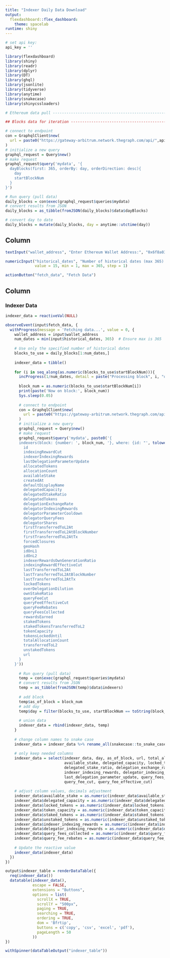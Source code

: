 ```yaml
---
title: "Indexer Daily Data Download"
output: 
  flexdashboard::flex_dashboard:
    theme: spacelab
runtime: shiny
---
```


```r
# set api key:
api_key = ''

library(flexdashboard)
library(shiny)
library(readr)
library(dplyr)
library(DT)
library(ghql)
library(jsonlite)
library(tidyverse)
library(anytime)
library(snakecase)
library(shinycssloaders)

# Ethereum data pull ------------------------------------------------------

## Blocks data for iteration -----------------------------------------------

# connect to endpoint
con = GraphqlClient$new(
  url = paste0("https://gateway-arbitrum.network.thegraph.com/api/",api_key,"/subgraphs/id/DZz4kDTdmzWLWsV373w2bSmoar3umKKH9y82SUKr5qmp")
)
# initialize a new query
graphql_request = Query$new()
# make request
graphql_request$query('mydata', '{
  dayBlocks(first: 365, orderBy: day, orderDirection: desc){
    day
    startBlockNum
  }
}')

# Run query (pull data)
daily_blocks = con$exec(graphql_request$queries$mydata)
# convert results from JSON
daily_blocks = as_tibble(fromJSON(daily_blocks)$data$dayBlocks)

# convert day to date
daily_blocks = mutate(daily_blocks, day = anytime::utctime(day))
```



Column {.sidebar}
-----------------------------------------------------------------------

```r
textInput("wallet_address", "Enter Ethereum Wallet Address:", "0x6f8a032b4b1ee622ef2f0fc091bdbb98cfae81a3")

numericInput("historical_dates", "Number of historical dates (max 365):", 
             value = 15, min = 1, max = 365, step = 1)

actionButton("fetch_data", "Fetch Data")
```

Column 
-----------------------------------------------------------------------

### Indexer Data

```r
indexer_data = reactiveVal(NULL)

observeEvent(input$fetch_data, {
  withProgress(message = 'Fetching data...', value = 0, {
    wallet_address = input$wallet_address
    num_dates = min(input$historical_dates, 365)  # Ensure max is 365
    
    # Use only the specified number of historical dates
    blocks_to_use = daily_blocks[1:num_dates,]
    
    indexer_data = tibble()
    
    for (i in seq_along(as.numeric(blocks_to_use$startBlockNum))){
      incProgress(1/num_dates, detail = paste("Processing block", i, "of", num_dates))
      
      block_num = as.numeric(blocks_to_use$startBlockNum[i])
      print(paste('Now on block:', block_num))
      Sys.sleep(0.05)
      
      # connect to endpoint
      con = GraphqlClient$new(
        url = paste0("https://gateway-arbitrum.network.thegraph.com/api/",api_key,"/subgraphs/id/DZz4kDTdmzWLWsV373w2bSmoar3umKKH9y82SUKr5qmp")
      )
      # initialize a new query
      graphql_request = Query$new()
      # make request
      graphql_request$query('mydata', paste0('{
      indexers(block: {number: ', block_num, '}, where: {id: "', tolower(wallet_address), '"}) {
        id
        indexingRewardCut
        indexerIndexingRewards
        lastDelegationParameterUpdate
        allocatedTokens
        allocationCount
        availableStake
        createdAt
        defaultDisplayName
        delegatedCapacity
        delegatedStakeRatio
        delegatedTokens
        delegationExchangeRate
        delegatorIndexingRewards
        delegatorParameterCooldown
        delegatorQueryFees
        delegatorShares
        firstTransferredToL2At
        firstTransferredToL2AtBlockNumber
        firstTransferredToL2AtTx
        forcedClosures
        geoHash
        idOnL1
        idOnL2
        indexerRewardsOwnGenerationRatio
        indexingRewardEffectiveCut
        lastTransferredToL2At
        lastTransferredToL2AtBlockNumber
        lastTransferredToL2AtTx
        lockedTokens
        overDelegationDilution
        ownStakeRatio
        queryFeeCut
        queryFeeEffectiveCut
        queryFeeRebates
        queryFeesCollected
        rewardsEarned
        stakedTokens
        stakedTokensTransferredToL2
        tokenCapacity
        tokensLockedUntil
        totalAllocationCount
        transferredToL2
        unstakedTokens
        url
      }
    }'))
      
      # Run query (pull data)
      temp = con$exec(graphql_request$queries$mydata)
      # convert results from JSON
      temp = as_tibble(fromJSON(temp)$data$indexers)
      
      # add block
      temp$as_of_block = block_num
      # add day
      temp$day = filter(blocks_to_use, startBlockNum == toString(block_num))$day
      
      # union data
      indexer_data = rbind(indexer_data, temp)
    }
    
    # change column names to snake case
    indexer_data = indexer_data %>% rename_all(snakecase::to_snake_case)
    
    # only keep needed columns
    indexer_data = select(indexer_data, day, as_of_block, url, total_allocation_count, allocation_count, 
                          available_stake, delegated_capacity, locked_tokens, token_capacity, over_delegation_dilution,
                          delegated_stake_ratio, delegation_exchange_rate, staked_tokens, unstaked_tokens,
                          indexer_indexing_rewards, delegator_indexing_rewards, indexing_reward_cut, indexing_reward_effective_cut,
                          last_delegation_parameter_update, query_fees_collected, query_fee_rebates, 
                          query_fee_cut, query_fee_effective_cut)
    
    # adjust column values, decimals adjustment
    indexer_data$available_stake = as.numeric(indexer_data$available_stake)/10^18
    indexer_data$delegated_capacity = as.numeric(indexer_data$delegated_capacity)/10^18
    indexer_data$locked_tokens = as.numeric(indexer_data$locked_tokens)/10^18
    indexer_data$token_capacity = as.numeric(indexer_data$token_capacity)/10^18
    indexer_data$staked_tokens = as.numeric(indexer_data$staked_tokens)/10^18
    indexer_data$unstaked_tokens = as.numeric(indexer_data$unstaked_tokens)/10^18
    indexer_data$indexer_indexing_rewards = as.numeric(indexer_data$indexer_indexing_rewards)/10^18
    indexer_data$delegator_indexing_rewards = as.numeric(indexer_data$delegator_indexing_rewards)/10^18
    indexer_data$query_fees_collected = as.numeric(indexer_data$query_fees_collected)/10^18
    indexer_data$query_fee_rebates = as.numeric(indexer_data$query_fee_rebates)/10^18
    
    # Update the reactive value
    indexer_data(indexer_data)
  })
})

output$indexer_table = renderDataTable({
  req(indexer_data())
  datatable(indexer_data(),
            escape = FALSE,
            extensions = "Buttons",
            options = list(
              scrollX = TRUE,
              scrollY = "500px",
              paging = TRUE,
              searching = TRUE,
              ordering = TRUE,
              dom = 'Bfrtip',
              buttons = c('copy', 'csv', 'excel', 'pdf'),
              pageLength = 50
            ))
})

withSpinner(dataTableOutput("indexer_table"))
```